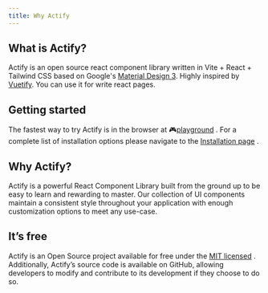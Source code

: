 ---
title: Why Actify
---

## What is Actify?

Actify is an open source react component library written in Vite + React + Tailwind CSS based on Google's [Material Design 3](https://m3.material.io/). Highly inspired by [Vuetify](https://www.vuetifyjs.com). You can use it for write react pages.

## Getting started

The fastest way to try Actify is in the browser at 🎮[playground](/playground)
. For a complete list of installation options please navigate to the [Installation page](/getting-started/installation)
.

## Why Actify?

Actify is a powerful React Component Library built from the ground up to be easy to learn and rewarding to master. Our collection of UI components maintain a consistent style throughout your application with enough customization options to meet any use-case.

## It’s free

Actify is an Open Source project available for free under the [MIT licensed](http://opensource.org/licenses/MIT)
. Additionally, Actify’s source code is available on GitHub, allowing developers to modify and contribute to its development if they choose to do so.
